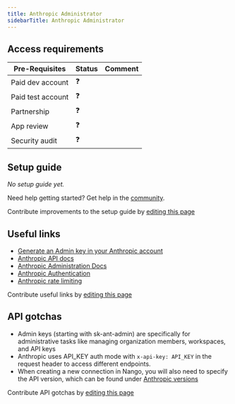```yaml
---
title: Anthropic Administrator
sidebarTitle: Anthropic Administrator
---
```



<Overview />
<PreBuiltTooling />
<PreBuiltUseCases />

## Access requirements
| Pre-Requisites | Status | Comment|
| - | - | - |
| Paid dev account | ❓ |  |
| Paid test account | ❓ |  |
| Partnership | ❓ | |
| App review | ❓ |  |
| Security audit | ❓ | |


## Setup guide

_No setup guide yet._

<Tip>Need help getting started? Get help in the [community](https://nango.dev/slack).</Tip>

<Note>Contribute improvements to the setup guide by [editing this page](https://github.com/nangohq/nango/tree/master/docs-v2/integrations/all/anthropic-admin.mdx)</Note>


## Useful links

-   [Generate an Admin key in your Anthropic account](https://console.anthropic.com/settings/admin-keys)
-   [Anthropic API docs](https://docs.anthropic.com/en/api/getting-started)
-   [Anthropic Administration Docs](https://docs.anthropic.com/en/docs/administration/administration-api)
-   [Anthropic Authentication](https://docs.anthropic.com/en/api/getting-started#authentication)
-   [Anthropic rate limiting](https://docs.anthropic.com/en/api/rate-limits)


<Note>Contribute useful links by [editing this page](https://github.com/nangohq/nango/tree/master/docs-v2/integrations/all/anthropic.mdx)</Note>

## API gotchas

- Admin keys (starting with sk-ant-admin) are specifically for administrative tasks like managing organization members, workspaces, and API keys 
- Anthropic uses API_KEY auth mode with `x-api-key: API_KEY` in the request header to access different endpoints.
- When creating a new connection in Nango, you will also need to specify the API version, which can be found under [Anthropic versions](https://docs.anthropic.com/en/api/versioning)

<Note>Contribute API gotchas by [editing this page](https://github.com/nangohq/nango/tree/master/docs-v2/integrations/all/anthropic-admin.mdx)</Note>